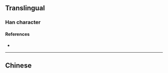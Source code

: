 {{character info/new}}
{{also|齋}}
==Translingual==
{{Han simplified forms|齋|斎|斋}}
===Han character===
{{Han char|rn=67|rad=文|as=06|sn=10|four=|canj=YKMBL|ids=⿱文而}}

====References====
* {{Han ref|kx=0477.050|dkj=13460|dj=0835.020|hdz=32170.070|uh=658B|ud=25995}}

----

==Chinese==
{{zh-see|齋}}